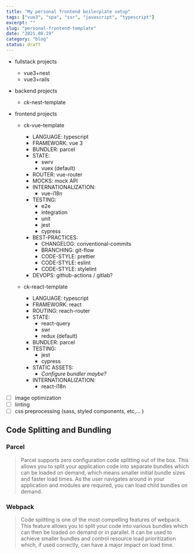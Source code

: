 ```yaml
---
title: "My personal frontend boilerplate setup"
tags: ["vue3", "spa", "ssr", "javascript", "typescript"]
excerpt: ""
slug: "personal-frontend-template"
date: "2021.08.19"
category: "blog"
status: draft
---
```


- fullstack projects
  - vue3+nest
  - vue3+rails
- backend projects
  - ck-nest-template
- frontend projects

  - ck-vue-template

    - LANGUAGE: typescript
    - FRAMEWORK: vue 3
    - BUNDLER: parcel
    - STATE:
      - swrv
      - vuex (default)
    - ROUTER: vue-router
    - MOCKS: mock API
    - INTERNATIONALIZATION:
      - vue-i18n
    - TESTING:
      - e2e
      - integration
      - unit
      - jest
      - cypress
    - BEST-PRACTICES:
      - CHANGELOG: conventional-commits
      - BRANCHING: git-flow
      - CODE-STYLE: prettier
      - CODE-STYLE: eslint
      - CODE-STYLE: stylelint
    - DEVOPS: github-actions / gitlab?

  - ck-react-template
    - LANGUAGE: typescript
    - FRAMEWORK: react
    - ROUTING: reach-router
    - STATE:
      - react-query
      - swr
      - redux (default)
    - BUNDLER: parcel
    - TESTING:
      - jest
      - cypress
    - STATIC ASSETS:
      - _Configure bundler maybe?_
    - INTERNATIONALIZATION:
      - react-i18n

- [ ] image optimization
- [ ] linting
- [ ] css preprocessing (sass, styled components, etc,... )

## Code Splitting and Bundling

### Parcel

> Parcel supports zero configuration code splitting out of the box. This allows you to split your application code into separate bundles which can be loaded on demand, which means smaller initial bundle sizes and faster load times. As the user navigates around in your application and modules are required, you can load child bundles on demand.

### Webpack

> Code splitting is one of the most compelling features of webpack. This feature allows you to split your code into various bundles which can then be loaded on demand or in parallel. It can be used to achieve smaller bundles and control resource load prioritization which, if used correctly, can have a major impact on load time.
